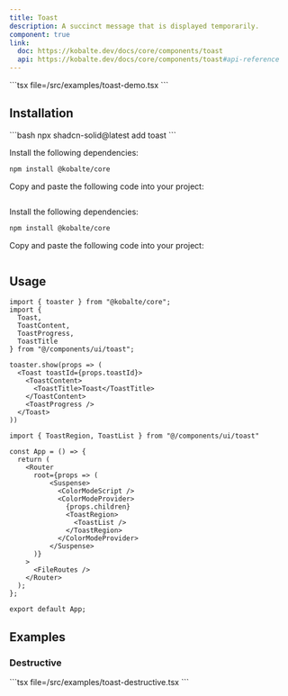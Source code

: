 ```yaml
---
title: Toast
description: A succinct message that is displayed temporarily.
component: true
link:
  doc: https://kobalte.dev/docs/core/components/toast
  api: https://kobalte.dev/docs/core/components/toast#api-reference
---
```



<ComponentPreview name="toast-demo" client:only="solid-js">
<Fragment slot="code">
```tsx file=<rootDir>/src/examples/toast-demo.tsx
```
</Fragment>
</ComponentPreview>

## Installation

<ComponentInstallation client:only="solid-js">

<Fragment slot="cli">
```bash
npx shadcn-solid@latest add toast
```
</Fragment>

<Step slot="tw">

<StepItem>Install the following dependencies:</StepItem>
```bash
npm install @kobalte/core
```

<StepItem>Copy and paste the following code into your project:</StepItem>
```tsx file=<rootDir>/node_modules/@repo/tailwindcss/ui/toast.tsx
```

</Step>

<Step slot="uno">

<StepItem>Install the following dependencies:</StepItem>
```bash
npm install @kobalte/core
```

<StepItem>Copy and paste the following code into your project:</StepItem>
```tsx file=<rootDir>/node_modules/@repo/unocss/ui/toast.tsx
```

</Step>

</ComponentInstallation>

## Usage

```tsx
import { toaster } from "@kobalte/core";
import {
  Toast,
  ToastContent,
  ToastProgress,
  ToastTitle
} from "@/components/ui/toast";
```

```tsx
toaster.show(props => (
  <Toast toastId={props.toastId}>
    <ToastContent>
      <ToastTitle>Toast</ToastTitle>
    </ToastContent>
    <ToastProgress />
  </Toast>
))
```

```tsx title="src/main.tsx" {1,11-13}
import { ToastRegion, ToastList } from "@/components/ui/toast"
 
const App = () => {
  return (
    <Router
      root={props => (
          <Suspense>
            <ColorModeScript />
            <ColorModeProvider>
              {props.children}
              <ToastRegion>
                <ToastList />
              </ToastRegion>
            </ColorModeProvider>
          </Suspense>
      )}
    >
      <FileRoutes />
    </Router>
  );
};
 
export default App;
```

## Examples

### Destructive

<ComponentPreview name="toast-destructive" client:only="solid-js">
<Fragment slot="code">
```tsx file=<rootDir>/src/examples/toast-destructive.tsx
```
</Fragment>
</ComponentPreview>
